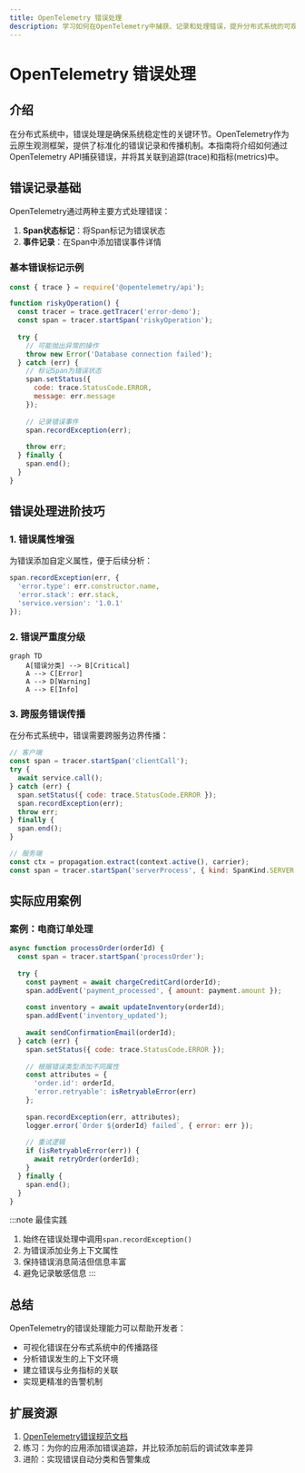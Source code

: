 ```yaml
---
title: OpenTelemetry 错误处理
description: 学习如何在OpenTelemetry中捕获、记录和处理错误，提升分布式系统的可观测性。
---
```


# OpenTelemetry 错误处理

## 介绍

在分布式系统中，错误处理是确保系统稳定性的关键环节。OpenTelemetry作为云原生观测框架，提供了标准化的错误记录和传播机制。本指南将介绍如何通过OpenTelemetry API捕获错误，并将其关联到追踪(trace)和指标(metrics)中。

## 错误记录基础

OpenTelemetry通过两种主要方式处理错误：

1. **Span状态标记**：将Span标记为错误状态
2. **事件记录**：在Span中添加错误事件详情

### 基本错误标记示例

```javascript
const { trace } = require('@opentelemetry/api');

function riskyOperation() {
  const tracer = trace.getTracer('error-demo');
  const span = tracer.startSpan('riskyOperation');
  
  try {
    // 可能抛出异常的操作
    throw new Error('Database connection failed');
  } catch (err) {
    // 标记Span为错误状态
    span.setStatus({
      code: trace.StatusCode.ERROR,
      message: err.message
    });
    
    // 记录错误事件
    span.recordException(err);
    
    throw err;
  } finally {
    span.end();
  }
}
```

## 错误处理进阶技巧

### 1. 错误属性增强

为错误添加自定义属性，便于后续分析：

```javascript
span.recordException(err, {
  'error.type': err.constructor.name,
  'error.stack': err.stack,
  'service.version': '1.0.1'
});
```

### 2. 错误严重度分级

```mermaid
graph TD
    A[错误分类] --> B[Critical]
    A --> C[Error]
    A --> D[Warning]
    A --> E[Info]
```

### 3. 跨服务错误传播

在分布式系统中，错误需要跨服务边界传播：

```javascript
// 客户端
const span = tracer.startSpan('clientCall');
try {
  await service.call();
} catch (err) {
  span.setStatus({ code: trace.StatusCode.ERROR });
  span.recordException(err);
  throw err;
} finally {
  span.end();
}

// 服务端
const ctx = propagation.extract(context.active(), carrier);
const span = tracer.startSpan('serverProcess', { kind: SpanKind.SERVER }, ctx);
```

## 实际应用案例

### 案例：电商订单处理

```javascript
async function processOrder(orderId) {
  const span = tracer.startSpan('processOrder');
  
  try {
    const payment = await chargeCreditCard(orderId);
    span.addEvent('payment_processed', { amount: payment.amount });
    
    const inventory = await updateInventory(orderId);
    span.addEvent('inventory_updated');
    
    await sendConfirmationEmail(orderId);
  } catch (err) {
    span.setStatus({ code: trace.StatusCode.ERROR });
    
    // 根据错误类型添加不同属性
    const attributes = {
      'order.id': orderId,
      'error.retryable': isRetryableError(err)
    };
    
    span.recordException(err, attributes);
    logger.error(`Order ${orderId} failed`, { error: err });
    
    // 重试逻辑
    if (isRetryableError(err)) {
      await retryOrder(orderId);
    }
  } finally {
    span.end();
  }
}
```

:::note 最佳实践
1. 始终在错误处理中调用`span.recordException()`
2. 为错误添加业务上下文属性
3. 保持错误消息简洁但信息丰富
4. 避免记录敏感信息
:::

## 总结

OpenTelemetry的错误处理能力可以帮助开发者：

- 可视化错误在分布式系统中的传播路径
- 分析错误发生的上下文环境
- 建立错误与业务指标的关联
- 实现更精准的告警机制

## 扩展资源

1. [OpenTelemetry错误规范文档](https://github.com/open-telemetry/opentelemetry-specification/blob/main/specification/trace/semantic_conventions/exceptions.md)
2. 练习：为你的应用添加错误追踪，并比较添加前后的调试效率差异
3. 进阶：实现错误自动分类和告警集成